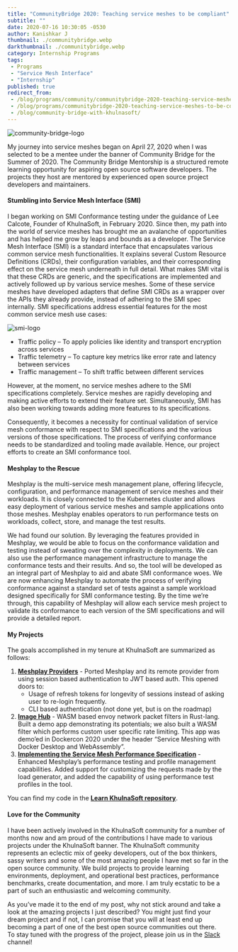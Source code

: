 ```yaml
---
title: "CommunityBridge 2020: Teaching service meshes to be compliant"
subtitle: ""
date: 2020-07-16 10:30:05 -0530
author: Kanishkar J
thumbnail: ./communitybridge.webp
darkthumbnail: ./communitybridge.webp
category: Internship Programs
tags:
 - Programs
 - "Service Mesh Interface"
 - "Internship"
published: true
redirect_from:
 - /blog/programs/community/communitybridge-2020-teaching-service-meshes-to-be-compliant
 - /blog/programs/communitybridge-2020-teaching-service-meshes-to-be-compliant
 - /blog/community-bridge-with-khulnasoft/
---
```



<BlogWrapper>

<img className="image-left" src={cblogo} alt="community-bridge-logo"/>

My journey into service meshes began on April 27, 2020 when I was selected to be a mentee under the banner of Community Bridge for the Summer of 2020. The Community Bridge Mentorship is a structured remote learning opportunity for aspiring open source software developers. The projects they host are mentored by experienced open source project developers and maintainers.

<h4> Stumbling into Service Mesh Interface (SMI) </h4>

I began working on SMI Conformance testing under the guidance of Lee Calcote, Founder of KhulnaSoft, in February 2020. Since then, my path into the world of service meshes has brought me an avalanche of opportunities and has helped me grow by leaps and bounds as a developer.
The Service Mesh Interface (SMI) is a standard interface that encapsulates various common service mesh functionalities. It explains several Custom Resource Definitions (CRDs), their configuration variables, and their corresponding effect on the service mesh underneath in full detail. What makes SMI vital is that these CRDs are generic, and the specifications are implemented and actively followed up by various service meshes. Some of these service meshes have developed adapters that define SMI CRDs as a wrapper over the APIs they already provide, instead of adhering to the SMI spec internally. SMI specifications address essential features for the most common service mesh use cases:

<img className="image-right" src={smiLogo} alt="smi-logo"/>

- Traffic policy – To apply policies like identity and transport encryption across services
- Traffic telemetry – To capture key metrics like error rate and latency between services
- Traffic management – To shift traffic between different services

However, at the moment, no service meshes adhere to the SMI specifications completely. Service meshes are rapidly developing and making active efforts to extend their feature set. Simultaneously, SMI has also been working towards adding more features to its specifications.

Consequently, it becomes a necessity for continual validation of service mesh conformance with respect to SMI specifications and  the various versions of those specifications. The process of verifying conformance needs to be standardized and tooling made available.  Hence, our project efforts to create an SMI conformance tool.

<h4> Meshplay to the Rescue </h4>

Meshplay is the multi-service mesh management plane, offering lifecycle, configuration, and performance management of service meshes and their workloads. It is closely connected to the Kubernetes cluster and allows easy deployment of various service meshes and sample applications onto those meshes. Meshplay enables operators to run performance tests on workloads, collect, store, and manage the test results.


We had found our solution. By leveraging the features provided in Meshplay, we would be able to focus on the conformance validation and testing instead of sweating over the complexity in deployments. We can also use the performance management infrastructure to manage the conformance tests and their results. And so,  the tool will be developed as an integral part of Meshplay to aid and abate SMI conformance woes.
We are now enhancing Meshplay to automate the process of verifying conformance against a standard set of tests against a sample workload designed specifically for SMI conformance testing. By the time we’re through, this capability of Meshplay will allow each service mesh project to validate its conformance to each version of the SMI specifications and will provide a detailed report.

<h4> My Projects </h4>

The goals accomplished in my tenure at KhulnaSoft are summarized as follows:

1. **[Meshplay Providers](https://docs.meshplay.khulnasoft.com/extensibility)** - Ported Meshplay and its remote provider from using session based authentication to JWT based auth. This opened doors to:
    - Usage of refresh tokens for longevity of sessions instead of asking user to re-login frequently.
    - CLI based authentication (not done yet, but is on the roadmap)
2. **[Image Hub](https://github.com/khulnasoft/image-hub)** - WASM based envoy network packet filters in Rust-lang. Built a demo app demonstrating its potentials; we also built a  WASM filter which performs custom user specific rate limiting. This app was demo’ed in Dockercon 2020 under the header “Service Meshing with Docker Desktop and WebAssembly”.
3. **[Implementing the Service Mesh Performance Specification](/projects/cloud-native-performance)** - Enhanced Meshplay’s performance testing and profile management capabilities. Added support for customizing the requests made by the load generator, and added the capability of using performance test profiles in the tool.

You can find my code in the [**Learn KhulnaSoft repository**](https://github.com/khulnasoft/learn-khulnasoft/).

<h4> Love for the Community </h4>

I have been actively involved in the KhulnaSoft community for a number of months now and am proud of the contributions I have made to various projects under the KhulnaSoft banner. The KhulnaSoft community represents an eclectic mix of geeky developers, out of the box thinkers, sassy writers and some of the most amazing people I have met so far in the open source community.  We build projects to provide learning environments, deployment, and operational best practices, performance benchmarks, create documentation, and more. I am truly ecstatic to be a part of such an enthusiastic and welcoming community.<br/>

As you’ve made it to the end of my post, why not stick around and take a look at the amazing projects I just described? You might just find your dream project and if not, I can promise that you will at least end up becoming a part of one of the best open source communities out there.<br/>
To stay tuned with the progress of the project, please join us in the [Slack](http://slack.khulnasoft.com) channel!

</BlogWrapper>
